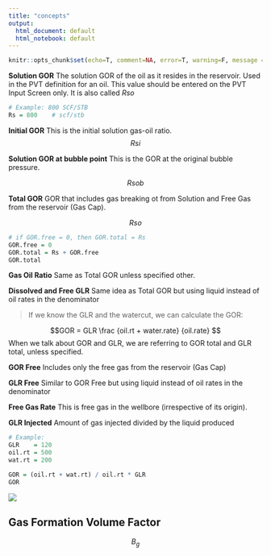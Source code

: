 ```yaml
---
title: "concepts"
output:
  html_document: default
  html_notebook: default
---
```


```r
knitr::opts_chunk$set(echo=T, comment=NA, error=T, warning=F, message = F, fig.align = 'center')
```



**Solution GOR**
    The solution GOR of the oil as it resides in the reservoir. Used in the PVT definition for an oil. This value should be entered on the PVT Input Screen only. It is also called $R{so}$
 
```r
# Example: 800 SCF/STB
Rs = 800    # scf/stb
```


**Initial GOR**
This is the initial solution gas-oil ratio.
$$R{si}$$

**Solution GOR at bubble point**
This is the GOR at the original bubble pressure.

$$R{sob}$$

**Total GOR**
 GOR that includes gas breaking ot from Solution and Free Gas from the reservoir (Gas Cap).
 
 $$ R{so}$$
 
```r
# if GOR.free = 0, then GOR.total = Rs
GOR.free = 0
GOR.total = Rs + GOR.free
GOR.total
```

**Gas Oil Ratio**
 Same as Total GOR unless specified other.
 
 
**Dissolved and Free GLR**
 Same idea as Total GOR but using liquid instead of oil rates in the denominator
 
> If we know the GLR and the watercut, we can calculate the GOR:

$$GOR = GLR \frac {oil.rt + water.rate} {oil.rate} $$
When we talk about GOR and GLR, we are referring to GOR total and GLR total, unless specified.

**GOR Free**
 Includes only the free gas from the reservoir (Gas Cap)
 
**GLR Free**
 Similar to GOR Free but using liquid instead of oil rates in the denominator
 
**Free Gas Rate**
 This is free gas in the wellbore (irrespective of its origin).
 
**GLR Injected**
 Amount of gas injected divided by the liquid produced

```r
# Example:
GLR    = 120
oil.rt = 500
wat.rt = 200

GOR = (oil.rt + wat.rt) / oil.rt * GLR
GOR
```

![](./images/fig71_schematic_reservoir_surface_whitson.jpg)


## Gas Formation Volume Factor

$$B_{g}$$


